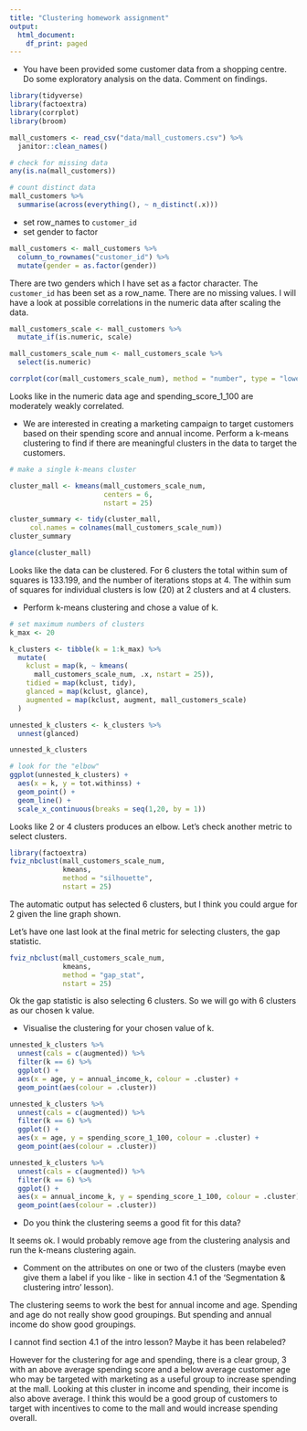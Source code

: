 ```yaml
---
title: "Clustering homework assignment"
output:
  html_document:
    df_print: paged
---
```


* You have been provided some customer data from a shopping centre. Do some exploratory analysis on the data. Comment on findings. 

```r
library(tidyverse)
library(factoextra)
library(corrplot)
library(broom)
```

```r
mall_customers <- read_csv("data/mall_customers.csv") %>% 
  janitor::clean_names()
```

```r
# check for missing data
any(is.na(mall_customers))

# count distinct data
mall_customers %>% 
  summarise(across(everything(), ~ n_distinct(.x)))
```
* set row_names to `customer_id`
* set gender to factor

```r
mall_customers <- mall_customers %>% 
  column_to_rownames("customer_id") %>%
  mutate(gender = as.factor(gender))
```

There are two genders which I have set as a factor character. The `customer_id` has been set as a row_name. There are no missing values. I will have a look at possible correlations in the numeric data after scaling the data.

```r
mall_customers_scale <- mall_customers %>% 
  mutate_if(is.numeric, scale)

mall_customers_scale_num <- mall_customers_scale %>% 
  select(is.numeric)

corrplot(cor(mall_customers_scale_num), method = "number", type = "lower")
```
Looks like in the numeric data age and spending_score_1_100 are moderately weakly correlated.

* We are interested in creating a marketing campaign to target customers based on their spending score and annual income. Perform a k-means clustering to find if there are meaningful clusters in the data to target the customers. 

```r
# make a single k-means cluster

cluster_mall <- kmeans(mall_customers_scale_num,
                       centers = 6,
                       nstart = 25)

cluster_summary <- tidy(cluster_mall,
     col.names = colnames(mall_customers_scale_num))
cluster_summary

glance(cluster_mall)
```
Looks like the data can be clustered. For 6 clusters the total within sum of squares is 133.199, and the number of iterations stops at 4. The within sum of squares for individual clusters is low (20) at 2 clusters and at 4 clusters.

* Perform k-means clustering and chose a value of k.

```r
# set maximum numbers of clusters
k_max <- 20

k_clusters <- tibble(k = 1:k_max) %>%
  mutate(
    kclust = map(k, ~ kmeans(
      mall_customers_scale_num, .x, nstart = 25)),
    tidied = map(kclust, tidy),
    glanced = map(kclust, glance),
    augmented = map(kclust, augment, mall_customers_scale)
  )

unnested_k_clusters <- k_clusters %>% 
  unnest(glanced)

unnested_k_clusters
```
```r
# look for the "elbow"
ggplot(unnested_k_clusters) +
  aes(x = k, y = tot.withinss) +
  geom_point() +
  geom_line() +
  scale_x_continuous(breaks = seq(1,20, by = 1))
```

Looks like 2 or 4 clusters produces an elbow. Let's check another metric to select clusters.

```r
library(factoextra)
fviz_nbclust(mall_customers_scale_num,
             kmeans,
             method = "silhouette",
             nstart = 25)
```

The automatic output has selected 6 clusters, but I think you could argue for 2 given the line graph shown.

Let's have one last look at the final metric for selecting clusters, the gap statistic.

```r
fviz_nbclust(mall_customers_scale_num,
             kmeans,
             method = "gap_stat",
             nstart = 25)
```
Ok the gap statistic is also selecting 6 clusters. So we will go with 6 clusters as our chosen k value.

* Visualise the clustering for your chosen value of k.

```r
unnested_k_clusters %>% 
  unnest(cals = c(augmented)) %>% 
  filter(k == 6) %>% 
  ggplot() +
  aes(x = age, y = annual_income_k, colour = .cluster) +
  geom_point(aes(colour = .cluster))

unnested_k_clusters %>% 
  unnest(cals = c(augmented)) %>% 
  filter(k == 6) %>% 
  ggplot() +
  aes(x = age, y = spending_score_1_100, colour = .cluster) +
  geom_point(aes(colour = .cluster))

unnested_k_clusters %>% 
  unnest(cals = c(augmented)) %>% 
  filter(k == 6) %>% 
  ggplot() +
  aes(x = annual_income_k, y = spending_score_1_100, colour = .cluster) +
  geom_point(aes(colour = .cluster))
```

* Do you think the clustering seems a good fit for this data?

It seems ok. I would probably remove age from the clustering analysis and run the k-means clustering again.

* Comment on the attributes on one or two of the clusters (maybe even give them a label if you like - like in section 4.1 of the 'Segmentation & clustering intro' lesson).

The clustering seems to work the best for annual income and age.
Spending and age do not really show good groupings. But spending and annual income do show good groupings.

I cannot find section 4.1 of the intro lesson? Maybe it has been relabeled?

However for the clustering for age and spending, there is a clear group, 3 with an above average spending score and a below average customer age who may be targeted with marketing as a useful group to increase spending at the mall. Looking at this cluster in income and spending, their income is also above average. I think this would be a good group of customers to target with incentives to come to the mall and would increase spending overall.